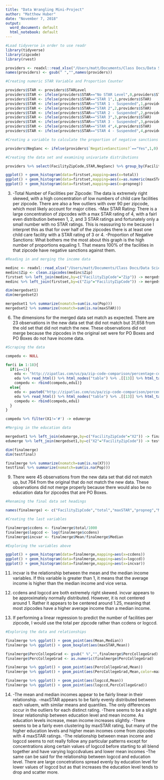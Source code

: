 ```yaml
---
title: "Data Wrangling Mini-Project"
author: "Matthew Huber"
date: "November 7, 2018"
output:
  word_document: default
  html_notebook: default
---
```


```r
#Load tidyverse in order to use readr
library(tidyverse)
library(zipcode)
library(rvest)
```

```r
providers <- readxl::read_xlsx("/Users/matt/Documents/Class Docs/Data Science/Mini Project 2/OCDEL Child Care Providers - March 2018 Deliverable_updated 20180525.xlsx")
names(providers) <- gsub(" ","",names(providers))
```

```r
#Creating numeric STAR Variable and Proportion Counter

providers$STAR <- providers$STARLevel
providers$STAR <- ifelse(providers$STAR=="No STAR Level",0,providers$STAR)
providers$STAR <- ifelse(providers$STAR=="STAR 1",1,providers$STAR)
providers$STAR <- ifelse(providers$STAR=="STAR 1 - Suspended",1,providers$STAR)
providers$STAR <- ifelse(providers$STAR=="STAR 2",2,providers$STAR)
providers$STAR <- ifelse(providers$STAR=="STAR 2 - Suspended",2,providers$STAR)
providers$STAR <- ifelse(providers$STAR=="STAR 3",3,providers$STAR)
providers$STAR <- ifelse(providers$STAR=="STAR 3 - Suspended",3,providers$STAR)
providers$STAR <- ifelse(providers$STAR=="STAR 4",4,providers$STAR)
providers$STAR <- ifelse(providers$STAR=="STAR 4 - Suspended",4,providers$STAR)

#Creating a variable to calculate the proportion of negative sanctions

providers$NegSanc <- ifelse(providers$`NegativeSanctions?`=="Yes",1,0)
```

```r
#Creating the data set and examining univariate distributions

providers %>% select(FacilityZipCode,STAR,NegSanc) %>% group_by(FacilityZipCode) %>% summarize(total=n(),maxSTAR=max(STAR),propneg=sum(NegSanc=1)/n()) -> firstset

ggplot() + geom_histogram(data=firstset,mapping=aes(x=total))
ggplot() + geom_histogram(data=firstset,mapping=aes(x=as.numeric(maxSTAR)))
ggplot() + geom_histogram(data=firstset,mapping=aes(x=propneg))
```

3)
-Total Number of Facilities per Zipcode: The data is extremely right skewed, with a high concentration of low numbers of child care facilities per zipcode. There are also a few outliers with over 90 per zipcode, which most likely account for major cities.
-Max STAR Rating: There is a large concentration of zipcodes with a max STAR rating of 4, with a fairl even distribution between 1, 2, and 3 STAR ratings and fortunately only a small number with no STAR ratings. This is reassuring to me because I interpret this as that for over half of the zipcodes there is at least one child care facility with a STAR rating of 3 or 4.
-Proportion of Negative Sanctions: What bothers me the most about this graph is the high number of proportions equaling 1. That means 100% of the facilities in that zipcode have negative sanctions against them.


```r
#Reading in and merging the income data

medinc <- readxl::read_xlsx("/Users/matt/Documents/Class Docs/Data Science/Mini Project 2/MedianZIP-3.xlsx")
medinc$Zip <- clean.zipcodes(medinc$Zip)
firstset %>% left_join(medinc,by=c("FacilityZipCode"="Zip")) -> mergedset1
medinc %>% left_join(firstset,by=c("Zip"="FacilityZipCode")) -> mergedset2

dim(mergedset1)
dim(mergedset2)

mergedset1 %>% summarize(nomatch=sum(is.na(Pop)))
mergedset2 %>% summarize(nomatch=sum(is.na(maxSTAR)))
```

6) The dimensions for the merged data set match as expected. There are 23 observations in the new data set that did not match but 31,658 from the old set that did not match the new. These observations did not merge because the zipcodes in the original set were for PO Boxes and PO Boxes do not have income data.

```r
#Scraping the data

compedu <- NULL

for(i in 1:18){
  if(i==1){
    edu <- "http://zipatlas.com/us/pa/zip-code-comparison/percentage-college-graduates.htm"
    edu %>% read_html() %>% html_nodes("table") %>% .[[13]] %>% html_table() %>% as.tibble() -> edu1
    compedu <- rbind(compedu,edu1)}
  else{
    edu <- paste0("http://zipatlas.com/us/pa/zip-code-comparison/percentage-college-graduates.",i,".htm")
    edu %>% read_html() %>% html_nodes("table") %>% .[[13]] %>% html_table() %>% as.tibble() -> edu1
    compedu <- rbind(compedu,edu1)
  }
}

compedu %>% filter(X1!='#') -> edumerge
```

```r
#Merging in the education data

mergedset1 %>% left_join(edumerge,by=c("FacilityZipCode"="X2")) -> finalmerge
edumerge %>% left_join(mergedset1,by=c("X2"="FacilityZipCode")) -> testfinal

dim(finalmerge)
dim(testfinal)

finalmerge %>% summarize(nomatch=sum(is.na(X7)))
testfinal %>% summarize(nomatch=sum(is.na(Pop)))
```

9) There were 45 observations from the new data set that did not match up, but 764 from the original that do not match the new data. These observations did not merge properly because there would also be no education data for zipcodes that are PO Boxes.


```r
#Renaming the final data set headings

names(finalmerge) <- c("FacilityZipCode","total","maxSTAR","propneg","Median","Mean","Pop","#","Location","City","Population","PercCollegeGrad","Rank")

#Creating the last variables

finalmerge$ccdens <- finalmerge$total/1000
finalmerge$logccd <- log(finalmerge$ccdens)
finalmerge$incvar <- finalmerge$Mean/finalmerge$Median

#Exploring the variables above

ggplot() + geom_histogram(data=finalmerge,mapping=aes(x=ccdens))
ggplot() + geom_histogram(data=finalmerge,mapping=aes(x=logccd))
ggplot() + geom_histogram(data=finalmerge,mapping=aes(x=incvar))
```

11) incvar is the relationship between the mean and the median income variables. If this variable is greater than 1, it means that the average income is higher than the median income and vice versa.

12) ccdens and logccd are both extremely right skewed. incvar appears to be approximately normally distributed. However, it is not centered around 1. Rather it appears to be centered around 1.25, meaning that most zipcodes have a higher average income than a median income.

13) If performing a linear regression to predict the number of facilities per zipcode, I would use the total per zipcode rather than ccdens or logccd.


```r
#Exploring the data and relationships

finalmerge %>% ggplot() + geom_point(aes(Mean,Median))
finalmerge %>% ggplot() + geom_boxplot(aes(maxSTAR,Mean))

finalmerge$PercCollegeGrad <- gsub(" %","",finalmerge$PercCollegeGrad)
finalmerge$PercCollegeGrad <- as.numeric(finalmerge$PercCollegeGrad)

finalmerge %>% ggplot() + geom_point(aes(PercCollegeGrad,Mean))
finalmerge %>% ggplot() + geom_point(aes(PercCollegeGrad,Mean,color=maxSTAR))

finalmerge %>% ggplot() + geom_point(aes(logccd,Mean))
finalmerge %>% ggplot() + geom_point(aes(logccd,PercCollegeGrad))
```

14)
-The mean and median incomes appear to be fairly linear in their relationship.
-maxSTAR appears to be fairly evenly distributed between each valuem, with similar means and quantiles. The only differences occur in the outliers for each distinct rating.
-There seems to be a slight linear relationship between education level and mean income. As education levels increase, mean income increases slightly.
-There seems to be a fairly even clustering by maxSTAR rating, but many of the higher education levels and higher mean incomes come from zipcodes with 4 maxSTAR ratings.
-The relationship between mean income and logccd seems to not really follow any particular patterns except for concentrations along certain values of logccd before starting to all blend together and have varying logccdvalues and lower mean incomes
-The same can be said for the relationship between logccd and education level. There are large concetrations spread evenly by education level for lower values of logccd but as that increases the education level tends to drop and scatter more.